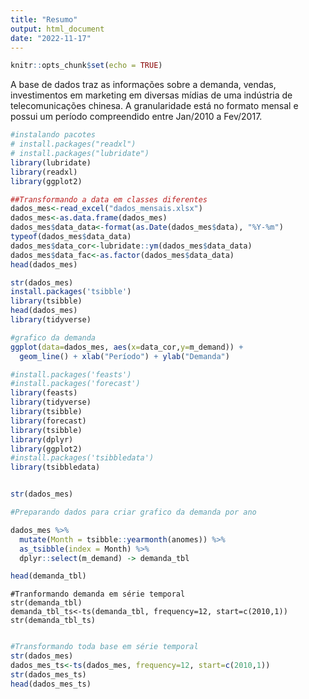 ```yaml
---
title: "Resumo"
output: html_document
date: "2022-11-17"
---
```


```r
knitr::opts_chunk$set(echo = TRUE)
```
A base de dados traz as informações sobre a demanda, vendas, investimentos em marketing em diversas mídias de uma indústria de telecomunicações chinesa.
A granularidade está no formato mensal e possui um período compreendido entre Jan/2010 a Fev/2017.

```r
#instalando pacotes
# install.packages("readxl")
# install.packages("lubridate")
library(lubridate)
library(readxl)
library(ggplot2)

##Transformando a data em classes diferentes
dados_mes<-read_excel("dados_mensais.xlsx")
dados_mes<-as.data.frame(dados_mes)
dados_mes$data_data<-format(as.Date(dados_mes$data), "%Y-%m")
typeof(dados_mes$data_data)
dados_mes$data_cor<-lubridate::ym(dados_mes$data_data)
dados_mes$data_fac<-as.factor(dados_mes$data_data)
head(dados_mes)

str(dados_mes)
install.packages('tsibble')
library(tsibble)
head(dados_mes)
library(tidyverse)

```

```r

#grafico da demanda
ggplot(data=dados_mes, aes(x=data_cor,y=m_demand)) +
  geom_line() + xlab("Período") + ylab("Demanda")


```


```r
#install.packages('feasts')
#install.packages('forecast')
library(feasts)
library(tidyverse)
library(tsibble)
library(forecast)
library(tsibble)
library(dplyr)
library(ggplot2)
#install.packages('tsibbledata')
library(tsibbledata)


str(dados_mes)
```

```r
#Preparando dados para criar grafico da demanda por ano

dados_mes %>%
  mutate(Month = tsibble::yearmonth(anomes)) %>%
  as_tsibble(index = Month) %>%
  dplyr::select(m_demand) -> demanda_tbl

head(demanda_tbl)
```



```{}
#Tranformando demanda em série temporal
str(demanda_tbl)
demanda_tbl_ts<-ts(demanda_tbl, frequency=12, start=c(2010,1))
str(demanda_tbl_ts)


```

```r
#Transformando toda base em série temporal
str(dados_mes)
dados_mes_ts<-ts(dados_mes, frequency=12, start=c(2010,1))
str(dados_mes_ts)
head(dados_mes_ts)

```